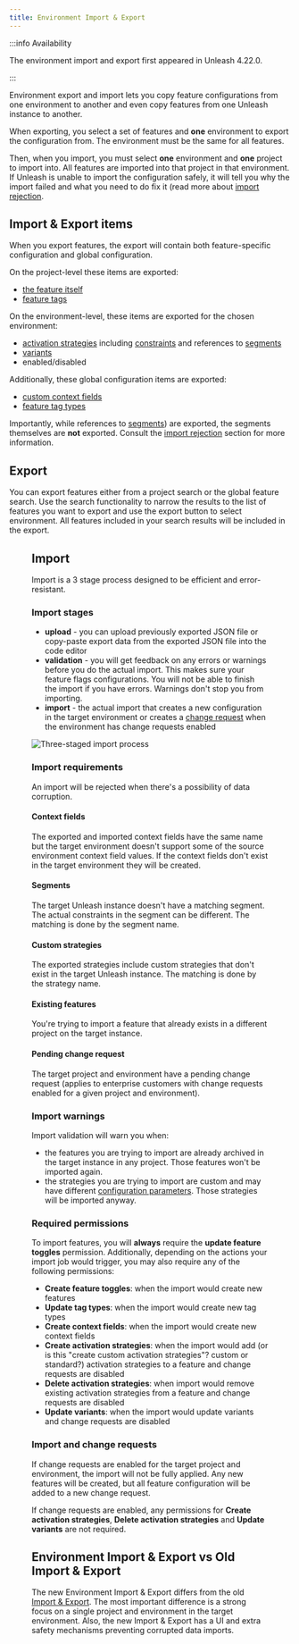 ```yaml
---
title: Environment Import & Export
---
```


:::info Availability

The environment import and export first appeared in Unleash 4.22.0.

:::

Environment export and import lets you copy feature configurations from one environment to another and even copy features from one Unleash instance to another.

When exporting, you select a set of features and **one** environment to export the configuration from. The environment must be the same for all features.

Then, when you import, you must select **one** environment and **one** project to import into. All features are imported into that project in that environment. If Unleash is unable to import the configuration safely, it will tell you why the import failed and what you need to do fix it (read more about [import rejection](#import-rejection).

## Import & Export items

When you export features, the export will contain both feature-specific configuration and global configuration.

On the project-level these  items are exported:

* [the feature itself](../feature-toggles.mdx)
* [feature tags](../tags.md)

On the environment-level, these items are exported for the chosen environment:

* [activation strategies](../activation-strategies.md) including [constraints](../strategy-constraints.md) and references to [segments](../segments.mdx)
* [variants](../feature-toggle-variants.md)
* enabled/disabled

Additionally, these global configuration items are exported:
* [custom context fields](../unleash-context.md#context-fields)
* [feature tag types](../tags.md#tag-types)

Importantly, while references to [segments](../segments.mdx)) are exported, the segments themselves are **not** exported. Consult the [import rejection](#import-rejection) section for more information.

## Export

You can export features either from a project search or the global feature search. Use the search functionality to narrow the results to the list of features you want to export and use the export button to select environment. All features included in your search results will be included in the export.

<Figure caption="Search-driven export screen with WYSIWYG mode."  img="/img/export.png"/>

## Import

Import is a 3 stage process designed to be efficient and error-resistant.

### Import stages

* **upload** - you can upload previously exported JSON file or copy-paste export data from the exported JSON file into the code editor
* **validation** - you will get feedback on any errors or warnings before you do the actual import. This makes sure your feature flags configurations. You will not be able to finish the import if you have errors. Warnings don't stop you from importing.
* **import** - the actual import that creates a new configuration in the target environment or creates a [change request](../change-requests.md) when the environment has change requests enabled

![Three-staged import process](/img/import.png)

### Import requirements

An import will be rejected when there's a possibility of data corruption.

#### Context fields

The exported and imported context fields have the same name but the target environment doesn't support some of the source environment context field values. If the context fields don't exist in the target environment they will be created.

#### Segments

The target Unleash instance doesn't have a matching segment. The actual constraints in the segment can be different. The matching is done by the segment name.

#### Custom strategies

The exported strategies include custom strategies that don't exist in the target Unleash instance. The matching is done by the strategy name.

#### Existing features

You're trying to import a feature that already exists in a different project on the target instance.

#### Pending change request

The target project and environment have a pending change request (applies to enterprise customers with change requests enabled for a given project and environment).

### Import warnings

Import validation will warn you when:
* the features you are trying to import are already archived in the target instance in any project. Those features won't be imported again.
* the strategies you are trying to import are custom and may have different [configuration parameters](../custom-activation-strategies.md#parameters). Those strategies will be imported anyway.

### Required permissions

To import features, you will **always** require the **update feature toggles** permission.
Additionally, depending on the actions your import job would trigger, you may also require any of the following permissions:
* **Create feature toggles**: when the import would create new features
* **Update tag types**: when the import would create new tag types
* **Create context fields**: when the import would create new context fields
* **Create activation strategies**: when the import would add (or is this "create custom activation strategies"? custom or standard?) activation strategies to a feature and change requests are disabled
* **Delete activation strategies**: when import would remove existing activation strategies from a feature and change requests are disabled
* **Update variants**: when the import would update variants and change requests are disabled


### Import and change requests

If change requests are enabled for the target project and environment, the import will not be fully applied. Any new features will be created, but all feature configuration will be added to a new change request.

If change requests are enabled, any permissions for  **Create activation strategies**, **Delete activation strategies** and **Update variants** are not required.

## Environment Import & Export vs Old Import & Export

The new Environment Import & Export differs from the old [Import & Export](import-export.md).
The most important difference is a strong focus on a single project and environment in the target environment.
Also, the new Import & Export has a UI and extra safety mechanisms preventing corrupted data imports.

